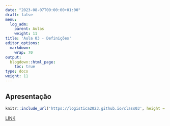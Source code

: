 ```yaml
---
date: "2023-08-07T00:00:00+01:00"
draft: false
menu:
  log_adm:
    parent: Aulas
    weight: 11
title: 'Aula 03 - Definições'
editor_options: 
  markdown: 
    wrap: 70
output: 
  blogdown::html_page:
    toc: true
type: docs
weight: 11
---
```


## Apresentação

```r
knitr::include_url('https://logistica2023.github.io/class03', height = "400px")
```

[LINK](https://logistica2023.github.io/class03)
